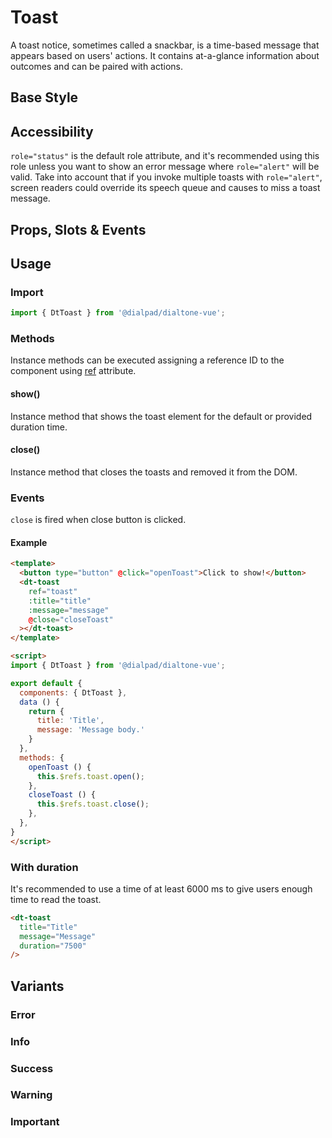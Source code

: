 
# Toast

<Subtitle>
  A toast notice, sometimes called a snackbar, is a time-based message that appears based on users' actions.
  It contains at-a-glance information about outcomes and can be paired with actions.
</Subtitle>

## Base Style

<Canvas>
  <Story id="elements-toast--default" />
</Canvas>

## Accessibility

`role="status"` is the default role attribute, and it's recommended using this role unless you want to show an
error message where `role="alert"` will be valid. Take into account that if you invoke multiple toasts
with `role="alert"`, screen readers could override its speech queue and causes to miss a toast message.

## Props, Slots & Events

<ArgsTable of={DtToast} />

## Usage

### Import

```jsx
import { DtToast } from '@dialpad/dialtone-vue';
```

### Methods 

Instance methods can be executed assigning a reference ID to the component using [ref](https://v3.vuejs.org/guide/component-template-refs.html) attribute.

#### show()

Instance method that shows the toast element for the default or provided duration time.

#### close()

Instance method that closes the toasts and removed it from the DOM.

### Events

`close` is fired when close button is clicked.

#### Example

```html
<template>
  <button type="button" @click="openToast">Click to show!</button>
  <dt-toast
    ref="toast"
    :title="title"
    :message="message"
    @close="closeToast"
  ></dt-toast>
</template>

<script>
import { DtToast } from '@dialpad/dialtone-vue';

export default {
  components: { DtToast },
  data () {
    return {
      title: 'Title',
      message: 'Message body.'
    }
  },
  methods: {
    openToast () {
      this.$refs.toast.open();
    },
    closeToast () {
      this.$refs.toast.close();
    },
  },
}
</script>
```

### With duration

It's recommended to use a time of at least 6000 ms to give users enough time to read the toast.

```html
<dt-toast
  title="Title"
  message="Message"
  duration="7500"
/>
```

## Variants

### Error

<Canvas>
  <Story id="elements-toast--error" />
</Canvas>

### Info

<Canvas>
  <Story id="elements-toast--info" />
</Canvas>

### Success

<Canvas>
  <Story id="elements-toast--success" />
</Canvas>

### Warning

<Canvas>
  <Story id="elements-toast--warning" />
</Canvas>

### Important

<Canvas>
  <Story id="elements-toast--important" />
</Canvas>
